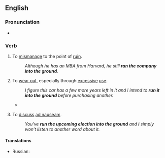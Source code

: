 ==English==

===Pronunciation===
* {{audio|En-au-run into the ground.ogg|Audio (AU)|lang=en}}

===Verb===
{{head|en|verb}}

# {{lb|en|transitive|idiomatic}} To [[mismanage]] to the point of [[ruin]].
#: ''Although he has an MBA from Harvard, he still '''ran the company into the ground'''.''
# {{lb|en|transitive|idiomatic}} To [[wear out]], especially through [[excessive]] [[use]].
#: ''I figure this car has a few more years left in it and I intend to '''run it into the ground''' before purchasing another.''
#* {{quote-journal
|lang=en
|date=January 5, 2011
|author=Jonathan Stevenson
|title=Arsenal 0 - 0 Man City
|work=BBC
|url=http://news.bbc.co.uk/sport2/hi/football/eng_prem/9331164.stm
|page=
|passage=City sent on Adam Johnson for the ineffective Jo and the Englishman at least gave notice that he wanted to run at the Arsenal defence, but his team-mates had been '''run into the ground''' by then and no-one could get up in support of the winger.}}
# {{lb|en|transitive|idiomatic}} To [[discuss]] [[ad nauseam]].
#: ''You’ve '''run the upcoming election into the ground''' and I simply won’t listen to another word about it.''

====Translations====
{{trans-top|To wear out, especially through excessive use}}
* Russian: {{t+|ru|загнать}}
{{trans-mid}}
{{trans-bottom}}